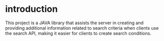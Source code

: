 # introduction

This project is a JAVA library that assists the server in creating and providing additional information related to search criteria when clients use the search API, making it easier for clients to create search conditions.
